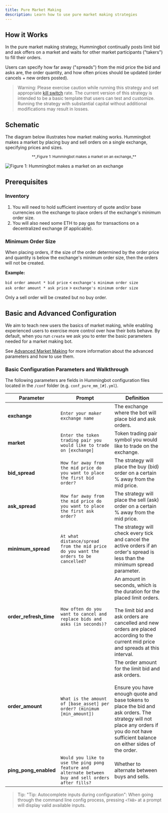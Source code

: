 ```yaml
---
title: Pure Market Making
description: Learn how to use pure market making strategies
---
```


## How it Works

In the pure market making strategy, Hummingbot continually posts limit bid and ask offers on a market and waits for other market participants ("takers") to fill their orders.

Users can specify how far away ("spreads") from the mid price the bid and asks are, the order quantity, and how often prices should be updated (order cancels + new orders posted).

> Warning: Please exercise caution while running this strategy and set appropriate [kill switch](operation/command-ref/#kill-switch) rate. The current version of this strategy is intended to be a basic template that users can test and customize. Running the strategy with substantial capital without additional modifications may result in losses.

## Schematic

The diagram below illustrates how market making works. Hummingbot makes a market by placing buy and sell orders on a single exchange, specifying prices and sizes.

<small>
  <center>**_Figure 1: Hummingbot makes a market on an exchange_**</center>
</small>

![Figure 1: Hummingbot makes a market on an exchange](pure-mm.png)

## Prerequisites

### Inventory

1. You will need to hold sufficient inventory of quote and/or base currencies on the exchange to place orders of the exchange's minimum order size.
2. You will also need some ETH to pay gas for transactions on a decentralized exchange (if applicable).

### Minimum Order Size

When placing orders, if the size of the order determined by the order price and quantity is below the exchange's minimum order size, then the orders will not be created.

**Example:**

`bid order amount * bid price` < `exchange's minimum order size`<br/>
`ask order amount * ask price` > `exchange's minimum order size`

Only a sell order will be created but no buy order.

## Basic and Advanced Configuration

We aim to teach new users the basics of market making, while enabling experienced users to exercise more control over how their bots behave. By default, when you run `create` we ask you to enter the basic parameters needed for a market making bot.

See [Advanced Market Making](/strategies/advanced-mm) for more information about the advanced parameters and how to use them.

### Basic Configuration Parameters and Walkthrough

The following parameters are fields in Hummingbot configuration files located in the `/conf` folder (e.g. `conf_pure_mm_[#].yml`).

| Parameter              | Prompt                                                                                               | Definition                                                                                                                                                                                                                                                   |
| ---------------------- | ---------------------------------------------------------------------------------------------------- | ------------------------------------------------------------------------------------------------------------------------------------------------------------------------------------------------------------------------------------------------------------ |
| **exchange**           | `Enter your maker exchange name`                                                                     | The exchange where the bot will place bid and ask orders.                                                                                                                                                                                                    |
| **market**             | `Enter the token trading pair you would like to trade on [exchange]`                                 | Token trading pair symbol you would like to trade on the exchange.                                                                                                                                                                                           |
| **bid_spread**         | `How far away from the mid price do you want to place the first bid order?`                          | The strategy will place the buy (bid) order on a certain % away from the mid price.                                                                                                                                                                          |
| **ask_spread**         | `How far away from the mid price do you want to place the first ask order?`                          | The strategy will place the sell (ask) order on a certain % away from the mid price.                                                                                                                                                                         |
| **minimum_spread**     | `At what distance/spread from the mid price do you want the orders to be cancelled?`                 | The strategy will check every tick and cancel the active orders if an order's spread is less than the minimum spread parameter.                                                                                                                              |
| **order_refresh_time** | `How often do you want to cancel and replace bids and asks (in seconds)?`                            | An amount in seconds, which is the duration for the placed limit orders. <br/><br/> The limit bid and ask orders are cancelled and new orders are placed according to the current mid price and spreads at this interval.                                    |
| **order_amount**       | `What is the amount of [base_asset] per order? (minimum [min_amount])`                               | The order amount for the limit bid and ask orders. <br/><br/> Ensure you have enough quote and base tokens to place the bid and ask orders. The strategy will not place any orders if you do not have sufficient balance on either sides of the order. <br/> |
| **ping_pong_enabled**  | `Would you like to use the ping pong feature and alternate between buy and sell orders after fills?` | Whether to alternate between buys and sells.                                                                                                                                                                                                                 |

> Tip: "Tip: Autocomplete inputs during configuration": When going through the command line config process, pressing `<TAB>` at a prompt will display valid available inputs.
